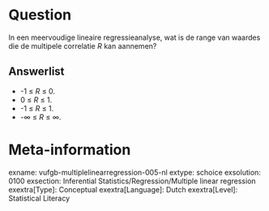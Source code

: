 Question
========
In een meervoudige lineaire regressieanalyse, wat is de range van waardes die de multipele correlatie *R* kan aannemen? 

Answerlist
----------
* -1 ≤ *R* ≤ 0.
* 0 ≤ *R* ≤ 1.
* -1 ≤ *R* ≤ 1.
* -∞ ≤ *R* ≤ ∞.

Meta-information
================
exname: vufgb-multiplelinearregression-005-nl
extype: schoice
exsolution: 0100
exsection: Inferential Statistics/Regression/Multiple linear regression
exextra[Type]: Conceptual
exextra[Language]: Dutch
exextra[Level]: Statistical Literacy